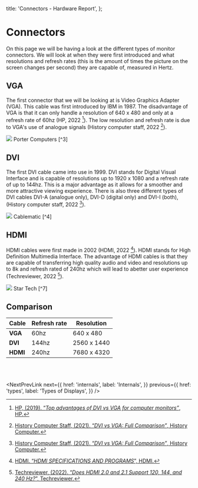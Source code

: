 
  title: 'Connectors - Hardware Report',
};

# Connectors

On this page we will be having a look at the different types of monitor connectors.
We will look at when they were first introduced and what resolutions and refresh rates
(this is the amount of times the picture on the screen changes per second) they are capable of, measured in Hertz.

## VGA

The first connector that we will be looking at is Video Graphics Adapter (VGA).
This cable was first introduced by IBM in 1987.
The disadvantage of VGA is that it can only handle a resolution of 640 x 480 and only at a refresh rate of 60hz (HP, 2022 [^1]).
The low resolution and refresh rate is due to VGA's use of analogue signals (History computer staff, 2022 [^2]).

<Image src="./vga.png" />
<ImageCredit>Porter Computers [^3]</ImageCredit>

## DVI

The first DVI cable came into use in 1999.
DVI stands for Digital Visual Interface and is capable of resolutions up to 1920 x 1080 and a refresh rate of up to 144hz.
This is a major advantage as it allows for a smoother and more attractive viewing experience.
There is also three different types of DVI cables DVI-A (analogue only), DVI-D (digital only) and DVI-I (both), (History computer staff, 2022 [^2]).

<Image src="dvi.png" />
<ImageCredit>Cablematic [^4]</ImageCredit>

## HDMI

HDMI cables were first made in 2002 (HDMI, 2022 [^5]).
HDMI stands for High Definition Multimedia Interface.
The advantage of HDMI cables is that they are capable of transferring high quality audio and video and resolutions up to 8k and refresh rated of 240hz which will lead to abetter user experience (Techreviewer, 2022 [^6]).

<Image src="hdmi.png" />
<ImageCredit>Star Tech [^7]</ImageCredit>

## Comparison

| Cable    | Refresh rate | Resolution  |
| -------- | ------------ | ----------- |
| **VGA**  | 60hz         | 640 x 480   |
| **DVI**  | 144hz        | 2560 x 1440 |
| **HDMI** | 240hz        | 7680 x 4320 |

<br />
<br />

<NextPrevLink
  next={{
    href: 'internals',
    label: 'Internals',
  }}
  previous={{
    href: 'types',
    label: 'Types of Displays',
  }}
/>

[^1]: [HP, (2019). “_Top advantages of DVI vs VGA for computer monitors”_, HP.](https://www.hp.com/us-en/shop/tech-takes/top-advantages-dvi-vs-vga-for-computer-monitors)
[^2]: [History Computer Staff, (2021). “_DVI vs VGA: Full Comparison”_, History Computer.](https://history-computer.com/dvi-vs-vga/)
[^3]: [Porter Computers. "_VGA Cable_", Porter Computers.](https://www.portercomputers.ie/products/vga-cable)
[^4]: [Cablematic. "_Cable DVI-I female_", Cablematic.](https://cablematic.com/en/products/cable-dvi-i-female-to-dvi-i-socket-7-m-DV004/)
[^5]: [HDMI. “_HDMI SPECIFICATIONS AND PROGRAMS_”, HDMI.](https://www.hdmi.org/spec/index)
[^6]: [Techreviewer, (2022). “_Does HDMI 2.0 and 2.1 Support 120, 144, and 240 Hz?_”, Techreviewer.](https://www.techreviewer.com/tech-answers/hdmi-20-21-refresh-rate/#does-a-higher-bit-depth-lower-the-max-refresh-rate)
[^7]: [Star Tech. "_HDMI 2.0 Cable_", Star Tech.](https://www.startech.com/en-ie/cables/hdmm50cmp)

